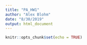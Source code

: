 ```yaml
---
title: "PA_HW1"
author: "Alex Blohm"
date: "8/30/2019"
output: html_document
---
```


```r
knitr::opts_chunk$set(echo = TRUE)
```

